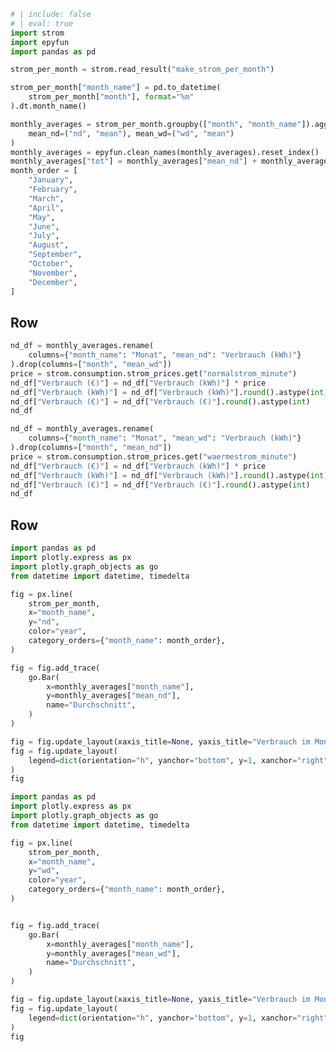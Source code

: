 ```python
# | include: false
# | eval: true
import strom
import epyfun
import pandas as pd

strom_per_month = strom.read_result("make_strom_per_month")

strom_per_month["month_name"] = pd.to_datetime(
    strom_per_month["month"], format="%m"
).dt.month_name()

monthly_averages = strom_per_month.groupby(["month", "month_name"]).agg(
    mean_nd=("nd", "mean"), mean_wd=("wd", "mean")
)
monthly_averages = epyfun.clean_names(monthly_averages).reset_index()
monthly_averages["tot"] = monthly_averages["mean_nd"] + monthly_averages["mean_wd"]
month_order = [
    "January",
    "February",
    "March",
    "April",
    "May",
    "June",
    "July",
    "August",
    "September",
    "October",
    "November",
    "December",
]
```

## Row

```python
nd_df = monthly_averages.rename(
    columns={"month_name": "Monat", "mean_nd": "Verbrauch (kWh)"}
).drop(columns=["month", "mean_wd"])
price = strom.consumption.strom_prices.get("normalstrom_minute")
nd_df["Verbrauch (€)"] = nd_df["Verbrauch (kWh)"] * price
nd_df["Verbrauch (kWh)"] = nd_df["Verbrauch (kWh)"].round().astype(int)
nd_df["Verbrauch (€)"] = nd_df["Verbrauch (€)"].round().astype(int)
nd_df
```

```python
nd_df = monthly_averages.rename(
    columns={"month_name": "Monat", "mean_wd": "Verbrauch (kWh)"}
).drop(columns=["month", "mean_nd"])
price = strom.consumption.strom_prices.get("waermestrom_minute")
nd_df["Verbrauch (€)"] = nd_df["Verbrauch (kWh)"] * price
nd_df["Verbrauch (kWh)"] = nd_df["Verbrauch (kWh)"].round().astype(int)
nd_df["Verbrauch (€)"] = nd_df["Verbrauch (€)"].round().astype(int)
nd_df
```


## Row

```python
import pandas as pd
import plotly.express as px
import plotly.graph_objects as go
from datetime import datetime, timedelta

fig = px.line(
    strom_per_month,
    x="month_name",
    y="nd",
    color="year",
    category_orders={"month_name": month_order},
)

fig = fig.add_trace(
    go.Bar(
        x=monthly_averages["month_name"],
        y=monthly_averages["mean_nd"],
        name="Durchschnitt",
    )
)

fig = fig.update_layout(xaxis_title=None, yaxis_title="Verbrauch im Monat (kWh)")
fig = fig.update_layout(
    legend=dict(orientation="h", yanchor="bottom", y=1, xanchor="right", x=0.75)
)
fig
```


```python
import pandas as pd
import plotly.express as px
import plotly.graph_objects as go
from datetime import datetime, timedelta

fig = px.line(
    strom_per_month,
    x="month_name",
    y="wd",
    color="year",
    category_orders={"month_name": month_order},
)


fig = fig.add_trace(
    go.Bar(
        x=monthly_averages["month_name"],
        y=monthly_averages["mean_wd"],
        name="Durchschnitt",
    )
)

fig = fig.update_layout(xaxis_title=None, yaxis_title="Verbrauch im Monat (kWh)")
fig = fig.update_layout(
    legend=dict(orientation="h", yanchor="bottom", y=1, xanchor="right", x=0.75)
)
fig
```


